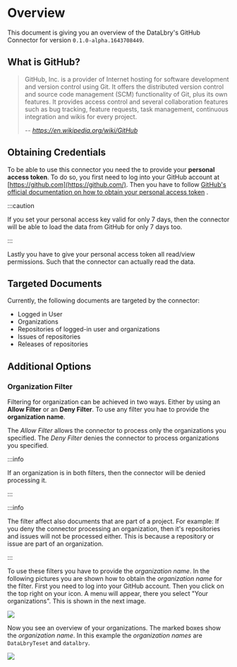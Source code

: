 # Overview

This document is giving you an overview of the DataLbry's GitHub Connector for version `0.1.0-alpha.1643708449`.

## What is GitHub?

> GitHub, Inc. is a provider of Internet hosting for software development and version control using Git. It offers the
> distributed version control and source code management (SCM) functionality of Git, plus its own features. It provides
> access control and several collaboration features such as bug tracking, feature requests, task management, continuous
> integration and wikis for every project.
>
> -- <cite> https://en.wikipedia.org/wiki/GitHub </cite>

## Obtaining Credentials

To be able to use this connector you need the to provide your **personal access token**. To do so, you first
need to log into your GitHub account at [https://github.com](https://github.com/). Then you have to
follow [GitHub's official documentation on how to obtain your personal access token](https://docs.github.com/en/authentication/keeping-your-account-and-data-secure/creating-a-personal-access-token)
.

:::caution

If you set your personal access key valid for only 7 days, then the connector will be able to load the data from GitHub
for only 7 days too.

:::

Lastly you have to give your personal access token all read/view permissions. Such that the connector can actually read
the data.

## Targeted Documents

Currently, the following documents are targeted by the connector:

- Logged in User
- Organizations
- Repositories of logged-in user and organizations
- Issues of repositories
- Releases of repositories




## Additional Options

### Organization Filter

Filtering for organization can be achieved in two ways. Either by using an **Allow
Filter** or an **Deny Filter**. To use any filter you hae to provide the **organization name**.

The *Allow Filter* allows the connector to process only the organizations you specified.
The *Deny Filter* denies the connector to process organizations you specified.

:::info

If an organization is in both filters, then the connector will be denied processing it.

:::

:::info

The filter affect also documents that are part of a project. For example: If you deny the connector processing an
organization, then it's repositories and issues will not be processed either. This is because a repository or issue
are part of an organization.

:::

To use these filters you have to provide the *organization name*. In the following pictures you are shown how to
obtain the *organization name* for the filter. First you need to log into your GitHub account. Then you click on the
top right on your icon. A menu will appear, there you select "Your organizations". This is shown in the next image.

![](img/organization_filter_00.png)

Now you see an overview of your organizations. The marked boxes show the *organization name*. In this example the
*organization names* are `DataLbryTeset` and `datalbry`.

![](img/organization_filter_01.png)
